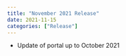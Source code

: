 ```yaml
---
title: "November 2021 Release"
date: 2021-11-15
categories: ["Release"]
---
```


<script src="/rmarkdown-libs/header-attrs/header-attrs.js"></script>


<ul>
<li>Update of portal up to October 2021</li>
</ul>
